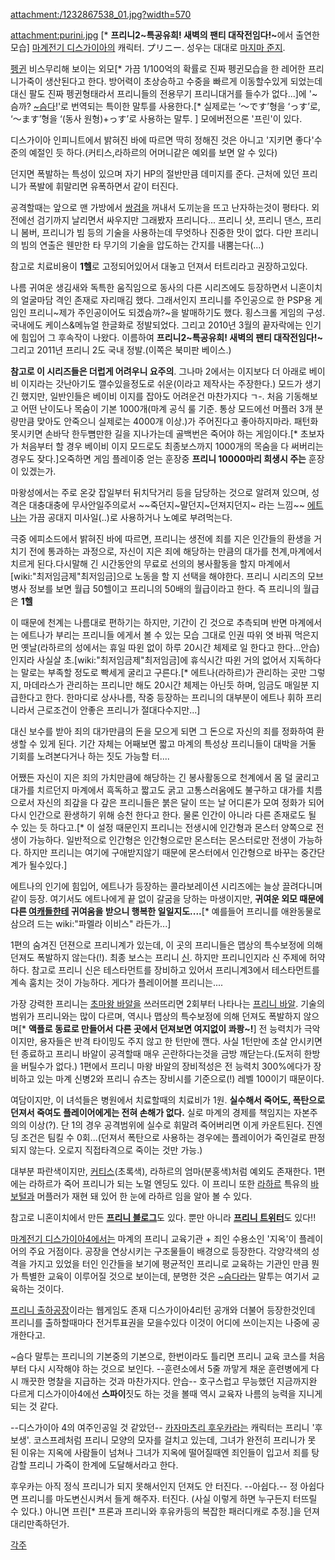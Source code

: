 attachment:/1232867538_01.jpg?width=570

attachment:purini.jpg [* '''프리니2~특공유희! 새벽의 팬티 대작전임다!~'''에서 출연한 모습]
[[마계전기 디스가이아]]의 캐릭터. プリニー. 성우는 대대로 [[마지마 준지]].

[[펭귄]] 비스무리해 보이는 외모[* 가끔 1/100억의 확률로 진짜 펭귄모습을 한 레어한 프리니가죽이 생산된다고 한다. 방어력이 초상승하고 수중을 빠르게 이동할수있게 되었는데 대신 팔도 진짜 펭귄형태라서 프리니들의 전용무기 프리니대거를 들수가 없다...]에 '~슴까? [[~슴다]]!'로 번역되는 특이한 말투를 사용한다.[* 실제로는 ‘～です’형을 ‘っす’로, ‘～ます’형을 ‘(동사 원형)+っす’로 사용하는 말투. ] 모에버전으론 '프린'이 있다.

디스가이아 인피니트에서 밝혀진 바에 따르면 딱히 정해진 것은 아니고 '지키면 좋다'수준의 예절인 듯 하다.(커티스,라하르의 어머니같은 예외를 보면 알 수 있다)

던지면 폭발하는 특성이 있으며 자기 HP의 절반만큼 데미지를 준다. 근처에 있던 프리니가 폭발에 휘말리면 유폭하면서 같이 터진다. 

공격할때는 앞으로 맨 가방에서 [[쌍검]]을 꺼내서 도끼눈을 뜨고 난자하는것이 평타다. 외전에선 검기까지 날리면서 싸우지만 그래봤자 프리니다... 프리니 샷, 프리니 댄스, 프리니 봄버, 프리니가 빔 등의 기술을 사용하는데 무엇하나 진중한 맛이 없다. 다만 프리니의 빔의 연출은 웬만한 타 무기의 기술을 압도하는 간지를 내뿜는다(...)

참고로 치료비용이 '''1헬'''로 고정되어있어서 대놓고 던져서 터트리라고 권장하고있다.

나름 귀여운 생김새와 독특한 움직임으로 동사의 다른 시리즈에도 등장하면서 니혼이치의 얼굴마담 격인 존재로 자리매김 했다. 그래서인지 프리니를 주인공으로 한 PSP용 게임인 프리니~제가 주인공이어도 되겠슴까?~을 발매하기도 했다. 횡스크롤 게임의 구성.국내에도 케이스&메뉴얼 한글화로 정발되었다. 그리고 2010년 3월의 끝자락에는 인기에 힘입어 그 후속작이 나왔다. 이름하여 '''프리니2~특공유희! 새벽의 팬티 대작전임다!~'''그리고 2011년 프리니 2도 국내 정발.(이쪽은 북미판 베이스.)

'''참고로 이 시리즈들은 더럽게 어려우니 요주의'''. 그나마 2에서는 이지보다 더 아래로 베이비 이지라는 갓난아기도 깰수있을정도로 쉬운(이라고 제작사는 주장한다.) 모드가 생기긴 했지만, 일반인들은 베이비 이지를 잡아도 어려운건 마찬가지다 ㄱ-. 처음 기동해보고 어떤 난이도나 목숨이 기본 1000개(마계 공식 룰 기준. 통상 모드에선 머플러 3개 분량만큼 맞아도 안죽으니 실제로는 4000개 이상.)가 주어진다고 좋아하지마라. 패턴화 못시키면 손바닥 한두뼘만한 길을 지나가는데 골백번은 죽어야 하는 게임이다.[* 초보자가 처음부터 할 경우 베이비 이지 모드로도 최종보스까지 1000개의 목숨을 다 써버리는 경우도 잦다.]오죽하면 게임 플레이중 얻는 훈장중 '''프리니 10000마리 희생시 주는''' 훈장이 있겠는가.

마왕성에서는 주로 온갖 잡일부터 뒤치닥거리 등을 담당하는 것으로 알려져 있으며, 성격은 대충대충에 무사안일주의로서 ~~죽던지~말던지~던져지던지~ 라는 느낌~~ [[에트나]]는 가끔 공대지 미사일(..)로 사용하거나 노예로 부려먹는다. 

극중 에피소드에서 밝혀진 바에 따르면, 프리니는 생전에 죄를 지은 인간들의 환생을 거치기 전에 통과하는 과정으로, 자신이 지은 죄에 해당하는 만큼의 대가를 천계,마계에서 치르게 된다.다시말해 긴 시간동안의 무료로 선의의 봉사활동을 할지 마계에서 [wiki:"최저임금제"최저임금]으로 노동을 할 지 선택을 해야한다. 프리니 시리즈의 모브병사 정보를 보면 월급 50헬이고 프리니의 50배의 월급이라고 한다. 즉 프리니의 월급은 '''1헬'''

이 때문에 천계는 나름대로 편하기는 하지만, 기간이 긴 것으로 추측되며 반면 마계에서는 에트나가 부리는 프리니들 에게서 볼 수 있는 모습 그대로 인권 따위 엿 바꿔 먹은지 먼 옛날(라하르의 성에서는 휴일 따윈 없이 하루 20시간 체제로 일 한다고 한다...안습)인지라 사실살 초.[wiki:"최저임금제"최저임금]에 휴식시간 따윈 거의 없어서 지독하다는 말로는 부족할 정도로 빡세게 굴리고 구른다.[* 에트나(라하르)가 관리하는 곳만 그렇지, 마데라스가 관리하는 프리니만 해도 20시간 체제는 아닌듯 하며, 임금도 매일분 지급한다고 한다. 한마디로 상사나름, 작중 등장하는 프리니의 대부분이 에트나 휘하 프리니라서 근로조건이 안좋은 프리니가 절대다수지만...] 

대신 보수를 받아 죄의 대가만큼의 돈을 모으게 되면 그 돈으로 자신의 죄를 정화하여 환생할 수 있게 된다. 기간 자체는 어째보면 짧고 마계의 특성상 프리니들이 대박을 거둘 기회를 노려본다거나 하는 짓도 가능할 터....

어쨌든 자신이 지은 죄의 가치만큼에 해당하는 긴 봉사활동으로 천계에서 몸 덜 굴리고 대가를 치르던지 마계에서 흑독하고 짧고도 굵고 고통스러움에도 불구하고 대가를 치름으로서 자신의 죄갚을 다 갚은 프리니들은 붉은 달이 뜨는 날 어디론가 모여 정화가 되어 다시 인간으로 환생하기 위해 승천 한다고 한다. 물론 인간이 아니라 다른 존재로도 될 수 있는 듯 하다고.[* 이 설정 때문인지 프리니는 전생시에 인간형과 몬스터 양쪽으로 전생이 가능하다. 일반적으로 인간형은 인간형으로만 몬스터는 몬스터로만 전생이 가능하다. 하지만 프리니는 여기에 구애받지않기 때문에 몬스터에서 인간형으로 바꾸는 중간단계가 될수있다.]

에트나의 인기에 힘입어, 에트나가 등장하는 콜라보레이션 시리즈에는 늘상 끌려다니며 같이 등장. 여기서도 에트나에게 끝 없이 갈굼을 당하는 마생이지만, '''귀여운 외모 때문에 다른 [[여캐]]들한테 귀여움을 받으니 행복한 일일지도....'''[* 예를들어 프리니를 애완동물로 삼으려 드는 wiki:"파멜라 이비스" 라든가...]

1편의 숨겨진 던젼으로 프리니계가 있는데, 이 곳의 프리니들은 맵상의 특수보정에 의해 던져도 폭발하지 않는다(!). 최종 보스는 프리니 [[신]]. 하지만 프리니인지라 신 주제에 허약하다. 참고로 프리니 신은 테스타먼트를 장비하고 있어서 프리니계3에서 테스타먼트를 계속 훔치는 것이 가능하다. 게다가 플레이어블 프리니는....

가장 강력한 프리니는 [[초마왕 바알]]을 쓰러뜨리면 2회부터 나타나는 [[프리니 바알]]. 기술의 범위가 프리니와는 많이 다르며, 역시나 맵상의 특수보정에 의해 던져도 폭발하지 않으며[* '''액플로 동료로 만들어서 다른 곳에서 던져보면 여지없이 콰쾅~!'''] 전 능력치가 극악이지만, 용자들은 반격 타이밍도 주지 않고 한 턴만에 깬다. 사실 1턴만에 초살 안시키면 턴 종료하고 프리니 바알이 공격할때 매우 곤란하다는것을 금방 깨닫는다.(도저히 한방을 버틸수가 없다.)
1편에서 프리니 마왕 바알의 장비적성은 전 능력치 300%에다가 장비하고 있는 마계 신병2와 프리니 슈츠는 장비시를 기준으로(!) 레벨 100이기 때문이다.


여담이지만, 이 녀석들은 병원에서 치료할때의 치료비가 1원. '''실수해서 죽어도, 폭탄으로 던져서 죽여도 플레이어에게는 전혀 손해가 없다.''' 실로 마계의 경제를 책임지는 자본주의의 이상(?). 단 1의 경우 공격범위에 실수로 휘말려 죽어버리면 이게 카운트된다. 진엔딩 조건은 팀킬 수 0회...(던져서 폭탄으로 사용하는 경우에는 플레이어가 죽인걸로 판정되지 않는다. 오로지 직접타격으로 죽이는 것만 가능.)

대부분 파란색이지만, [[커티스]](초록색), 라하르의 엄마(분홍색)처럼 예외도 존재한다. 1편에는 라하르가 죽어 프리니가 되는 노멀 엔딩도 있다. 이 프리니 또한 [[라하르]] 특유의 [[바보털]]과 머플러가 재현 돼 있어 한 눈에 라하르 임을 알아 볼 수 있다.

참고로 니혼이치에서 만든 '''[http://ameblo.jp/disgaea/ 프리니 블로그]'''도 있다. 뿐만 아니라 '''[http://twitter.com/nis_prinny 프리니 트위터]'''도 있다!!

[[마계전기 디스가이아4]]에서는 마계의 프리니 교육기관 + 죄인 수용소인 '지옥'이 플레이어의 주요 거점이다. 공장을 연상시키는 구조물들이 배경으로 등장한다. 각양각색의 성격을 가지고 있었을 터인 인간들을 보기에 평균적인 프리니로 교육하는 기관인 만큼 뭔가 특별한 교육이 이루어질 것으로 보이는데, 분명한 것은 [[~슴다]]라는 말투는 여기서 교육하는 것이다. 

[http://disgaea.jp/4return/prinny_factory/ 프리니 출하공장]이라는 웹게임도 존재  디스가이아4리턴 공개와 더불어 등장한것인데 프리니를 출하할때마다 전거투표권을 모을수있다 이것이 어디에 쓰이는지는 나중에 공개한다고.

~슴다 말투는 프리니의 기본중의 기본으로, 한번이라도 틀리면 프리니 교육 코스를 처음부터 다시 시작해야 하는 것으로 보인다. --훈련소에서 5줄 까맣게 채운 훈련병에게 다시 깨끗한 명찰을 지급하는 것과 마찬가지다. 안습-- 호구스럽고 무능했던 지금까지완 다르게 디스가이아4에선 '''스파이'''짓도 하는 것을 볼때 역시 교육자 나름의 능력을 지니게 되는 것 같다.

--디스가이아 4의 여주인공일 것 같았던-- [[카자마츠리 후우카]]라는 캐릭터는 프리니 '후보생'. 코스프레처럼 프리니 모양의 모자를 걸치고 있는데, 그녀가 완전히 프리니가 못 된 이유는 지옥에 사람들이 넘쳐나 그녀가 지옥에 떨어질때엔 죄인들이 입고서 죄를 탕감할 프리니 가죽이 한계에 도달해서라고 한다. 

후우카는 아직 정식 프리니가 되지 못해서인지 던져도 안 터진다. --아쉽다.-- 정 아쉽다면 프리니를 마도변신시켜서 들게 해주자. 터진다. (사실 이렇게 하면 누구든지 터뜨릴 수 있다.) 아니면 프린[* 프론과 프리니와 후유카등의 복잡한 패러디캐로 추정.]을 던져 대리만족하던가.

[[각주]]
